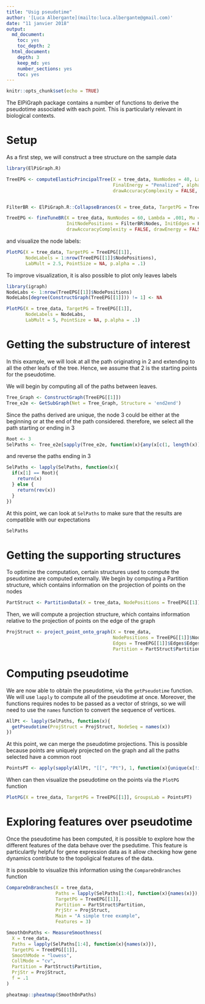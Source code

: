 ```yaml
---
title: "Usig pseudotime"
author: '[Luca Albergante](mailto:luca.albergante@gmail.com)'
date: "11 janvier 2018"
output:
  md_document:
    toc: yes
    toc_depth: 2
  html_document:
    depth: 3
    keep_md: yes
    number_sections: yes
    toc: yes
---
```


```r
knitr::opts_chunk$set(echo = TRUE)
```

The ElPiGraph package contains a number of functions to derive the pseudotime associated with each point. This is particularly relevant in biological contexts. 

# Setup

As a first step, we will construct a tree structure on the sample data

```r
library(ElPiGraph.R)

TreeEPG <- computeElasticPrincipalTree(X = tree_data, NumNodes = 40, Lambda = .01, Mu = .1,
                                       FinalEnergy = "Penalized", alpha = .01,
                                       drawAccuracyComplexity = FALSE, drawEnergy = FALSE)


FilterBR <- ElPiGraph.R::CollapseBrances(X = tree_data, TargetPG = TreeEPG[[1]], Mode = "PointNumber_Extrema", ControlPar = 5)

TreeEPG <- fineTuneBR(X = tree_data, NumNodes = 60, Lambda = .001, Mu = .01,
                      InitNodePositions = FilterBR$Nodes, InitEdges = FilterBR$Edges,
                      drawAccuracyComplexity = FALSE, drawEnergy = FALSE, Mode = 1)

```

and visualize the node labels:

```r
PlotPG(X = tree_data, TargetPG = TreeEPG[[1]],
       NodeLabels = 1:nrow(TreeEPG[[1]]$NodePositions),
       LabMult = 2.5, PointSize = NA, p.alpha = .1)
```

To improve visualization, it is also possible to plot only leaves labels 


```r
library(igraph)
NodeLabs <- 1:nrow(TreeEPG[[1]]$NodePositions)
NodeLabs[degree(ConstructGraph(TreeEPG[[1]])) != 1] <- NA

PlotPG(X = tree_data, TargetPG = TreeEPG[[1]],
       NodeLabels = NodeLabs,
       LabMult = 5, PointSize = NA, p.alpha = .1)
```


# Getting the substructure of interest

In this example, we will look at all the path originating in 2 and extending to all the other leafs of the tree. Hence, we assume that 2 is the starting points for the pseudotime.

We will begin by computing all of the paths between leaves.

```r
Tree_Graph <- ConstructGraph(TreeEPG[[1]])
Tree_e2e <- GetSubGraph(Net = Tree_Graph, Structure = 'end2end')
```

Since the paths derived are unique, the node 3 could be either at the beginning or at the end of the path considered. therefore, we select all the path starting or ending in 3

```r
Root <- 3
SelPaths <- Tree_e2e[sapply(Tree_e2e, function(x){any(x[c(1, length(x))] == Root)})]
```

and reverse the paths ending in 3

```r
SelPaths <- lapply(SelPaths, function(x){
  if(x[1] == Root){
    return(x)
  } else {
    return(rev(x))
  }
})

```

At this point, we can look at `SelPaths` to make sure that the results are compatible with our expectations

```r
SelPaths
```

# Getting the supporting structures

To optimize the computation, certain structures used to compute the pseudotime are computed externally. We begin by computing a Partition structure, which contains information on the projection of points on the nodes

```r
PartStruct <- PartitionData(X = tree_data, NodePositions = TreeEPG[[1]]$NodePositions)
```

Then, we will compute a projection structure, which contains information relative to the projection of points on the edge of the graph

```r
ProjStruct <- project_point_onto_graph(X = tree_data,
                                       NodePositions = TreeEPG[[1]]$NodePositions,
                                       Edges = TreeEPG[[1]]$Edges$Edges,
                                       Partition = PartStruct$Partition)
```

# Computing pseudotime

We are now able to obtain the pseudotime, via the `getPseudotime` function. We will use `lapply` to compute all of the pseudotime at once. Moreover, the functions requires nodes to be passed as a vector of strings, so we will need to use the `names` function to convert the sequence of vertices.

```r
AllPt <- lapply(SelPaths, function(x){
  getPseudotime(ProjStruct = ProjStruct, NodeSeq = names(x))
})
```

At this point, we can merge the pseudotime projections. This is possible because points are uniquely projected on the graph and all the paths selected have a common root

```r
PointsPT <- apply(sapply(AllPt, "[[", "Pt"), 1, function(x){unique(x[!is.na(x)])})
```

When can then visualize the pseudotime on the points via the `PlotPG` function 

```r
PlotPG(X = tree_data, TargetPG = TreeEPG[[1]], GroupsLab = PointsPT)
```

# Exploring features over pseudotime

Once the pseudotime has been computed, it is possible to explore how the different features of the data behave over the psedutime. This feature is particulartly helpful for gene expression data as it allow checking how gene dynamics contribute to the topoligical features of the data.

It is possible to visualize this information using the `CompareOnBranches` function

```r
CompareOnBranches(X = tree_data,
                  Paths = lapply(SelPaths[1:4], function(x){names(x)}),
                  TargetPG = TreeEPG[[1]],
                  Partition = PartStruct$Partition,
                  PrjStr = ProjStruct,
                  Main = "A simple tree example",
                  Features = 3)
```


```r
SmoothOnPaths <- MeasureSmoothness(
  X = tree_data,
  Paths = lapply(SelPaths[1:4], function(x){names(x)}),
  TargetPG = TreeEPG[[1]],
  SmoothMode = "lowess",
  CollMode = "cv",
  Partition = PartStruct$Partition,
  PrjStr = ProjStruct,
  f = .1
)

pheatmap::pheatmap(SmoothOnPaths)
```


